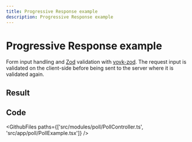 ```yaml
---
title: Progressive Response example
description: Progressive Response example
---
```



# Progressive Response example

Form input handling and [Zod](https://zod.dev/) validation with [vovk-zod](https://www.npmjs.com/package/vovk-yup). The request input is validated on the client-side before being sent to the server where it is validated again.

## Result

<Example>
  <PollExample />
</Example>

## Code

<GithubFiles paths={['src/modules/poll/PollController.ts', 'src/app/poll/PollExample.tsx']} />
